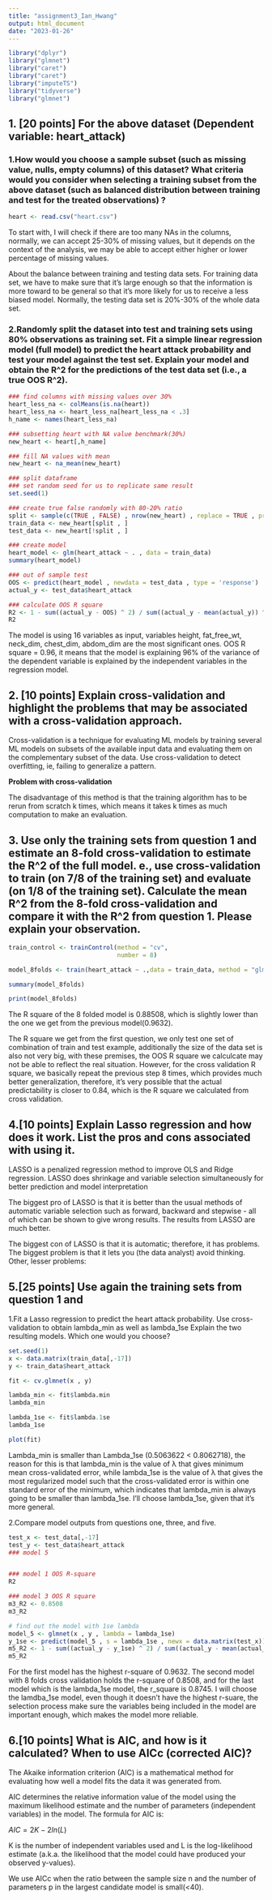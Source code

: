 ```yaml
---
title: "assignment3_Ian_Hwang"
output: html_document
date: "2023-01-26"
---
```

```r
library("dplyr")
library("glmnet")
library("caret")
library("caret")
library("imputeTS")
library("tidyverse")
library("glmnet")
```
## 1. [20 points] For the above dataset (Dependent variable: heart_attack)


### 1.How would you choose a sample subset (such as missing value, nulls, empty columns) of this dataset? What criteria would you consider when selecting a training subset from the above dataset (such as balanced distribution between training and test for the treated observations) ?

```r
heart <- read.csv("heart.csv")
```

To start with, I will check if there are too many NAs in the columns, normally, we can accept 25-30% of missing values, but it depends on the context of the analysis, we may be able to accept either higher or lower percentage of missing values.

About the balance between training and testing data sets. For training data set, we have to make sure that it's large enough so that the information is more toward to be general so that it's more likely for us to receive a less biased model. Normally, the testing data set is 20%-30% of the whole data set.


### 2.Randomly split the dataset into test and training sets using 80% observations as training set. Fit a simple linear regression model (full model) to predict the heart attack probability and test your model against the test set.  Explain your model and obtain the R^2 for the predictions of the test data set (i.e., a true OOS R^2).

```r
### find columns with missing values over 30%
heart_less_na <- colMeans(is.na(heart))
heart_less_na <- heart_less_na[heart_less_na < .3]
h_name <- names(heart_less_na)

### subsetting heart with NA value benchmark(30%)
new_heart <- heart[,h_name]

### fill NA values with mean
new_heart <- na_mean(new_heart)

### split dataframe
### set random seed for us to replicate same result
set.seed(1)

### create true false randomly with 80-20% ratio
split <- sample(c(TRUE , FALSE) , nrow(new_heart) , replace = TRUE , prob = c(0.8 , 0.2))
train_data <- new_heart[split , ]
test_data <- new_heart[!split , ]

### create model
heart_model <- glm(heart_attack ~ . , data = train_data)
summary(heart_model)
```


```r
### out of sample test
OOS <- predict(heart_model , newdata = test_data , type = 'response')
actual_y <- test_data$heart_attack

### calculate OOS R square
R2 <- 1 - sum((actual_y - OOS) ^ 2) / sum((actual_y - mean(actual_y)) ^ 2)
R2
```

The model is using 16 variables as input, variables height, fat_free_wt, neck_dim, chest_dim, abdom_dim are the most significant ones. OOS R square = 0.96, it means that the model is explaining 96% of the variance of the dependent variable is explained by the independent variables in the regression model.


## 2. [10 points] Explain cross-validation and highlight the problems that may be associated with a cross-validation approach.

Cross-validation is a technique for evaluating ML models by training several ML models on subsets of the available input data and evaluating them on the complementary subset of the data. Use cross-validation to detect overfitting, ie, failing to generalize a pattern.


**Problem with cross-validation**

The disadvantage of this method is that the training algorithm has to be rerun from scratch k times, which means it takes k times as much computation to make an evaluation.


## 3. Use only the training sets from question 1 and estimate an 8-fold cross-validation to estimate the R^2 of the full model. e., use cross-validation to train (on 7/8 of the training set) and evaluate (on 1/8 of the training set).  Calculate the mean R^2 from the 8-fold cross-validation and compare it with the R^2 from question 1.  Please explain your observation.

```r
train_control <- trainControl(method = "cv",
                              number = 8)

model_8folds <- train(heart_attack ~ .,data = train_data, method = "glm", trControl = train_control)

summary(model_8folds)
```

```r
print(model_8folds)
```

The R square of the 8 folded model is 0.88508, which is slightly lower than the one we get from the previous model(0.9632).

The R square we get from the first question, we only test one set of combination of train and test example, additionally the size of the data set is also not very big, with these premises, the OOS R square we calculcate may not be able to reflect the real situation. However, for the cross validation R square, we basically repeat the previous step 8 times, which provides much better generalization, therefore, it's very possible that the actual predictability is closer to 0.84, which is the R square we calculated from cross validation.


## 4.[10 points] Explain Lasso regression and how does it work. List the pros and cons associated with using it.

LASSO is a penalized regression method to improve OLS and Ridge regression. LASSO does shrinkage and variable selection simultaneously for better prediction and model interpretation

The biggest pro of LASSO is that it is better than the usual methods of automatic variable selection such as forward, backward and stepwise - all of which can be shown to give wrong results. The results from LASSO are much better.

The biggest con of LASSO is that it is automatic; therefore, it has problems. The biggest problem is that it lets you (the data analyst) avoid thinking. Other, lesser problems:

## 5.[25 points] Use again the training sets from question 1 and

1.Fit a Lasso regression to predict the heart attack probability. Use cross-validation to obtain lambda_min as well as lambda_1se Explain the two resulting models. Which one would you choose?

```r
set.seed(1)
x <- data.matrix(train_data[,-17])
y <- train_data$heart_attack

fit <- cv.glmnet(x , y)

lambda_min <- fit$lambda.min
lambda_min
```

```r
lambda_1se <- fit$lambda.1se
lambda_1se
```

```r
plot(fit)
```
Lambda_min is smaller than Lambda_1se (0.5063622 < 0.8062718), the reason for this is that lambda_min is the value of λ that gives minimum mean cross-validated error, while lambda_1se is the value of λ that gives the most regularized model such that the cross-validated error is within one standard error of the minimum, which indicates that lambda_min is always going to be smaller than lambda_1se. I'll choose lambda_1se, given that it's more general.


2.Compare model outputs from questions one, three, and five.
```r
test_x <- test_data[,-17]
test_y <- test_data$heart_attack
### model 5


### model 1 OOS R-square
R2

### model 3 OOS R square
m3_R2 <- 0.8508
m3_R2

# find out the model with 1se lambda
model_5 <- glmnet(x , y , lambda = lambda_1se)
y_1se <- predict(model_5 , s = lambda_1se , newx = data.matrix(test_x))
m5_R2 <- 1 - sum((actual_y - y_1se) ^ 2) / sum((actual_y - mean(actual_y)) ^ 2)
m5_R2

```
For the first model has the highest r-square of 0.9632. The second model with 8 folds cross validation holds the r-square of 0.8508, and for the last model which is the lambda_1se model, the r_square is 0.8745. I will choose the lamdba_1se model, even though it doesn't have the highest r-suare, the selection process make sure the variables being included in the model are important enough, which makes the model more reliable.


## 6.[10 points] What is AIC, and how is it calculated? When to use AICc (corrected AIC)?

The Akaike information criterion (AIC) is a mathematical method for evaluating how well a model fits the data it was generated from.

AIC determines the relative information value of the model using the maximum likelihood estimate and the number of parameters (independent variables) in the model. The formula for AIC is:

$AIC = 2K - 2ln(L)$

K is the number of independent variables used and L is the log-likelihood estimate (a.k.a. the likelihood that the model could have produced your observed y-values).

We use AICc when the ratio between the sample size n and the number of parameters p in the largest candidate model is small(<40).
